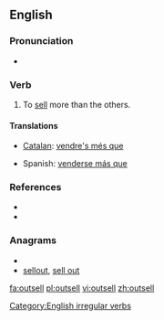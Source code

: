 ==English==

===Pronunciation===
* {{IPA|/ɑʊt'sεl/}}

===Verb===
{{en-verb|outsells|outselling|outsold}}

# To [[sell]] more than the others.

====Translations====
{{trans-top|to sell more than the others}}
* [[Catalan]]: [[vendre's més que]]
{{trans-mid}}
* Spanish: [[venderse más que]]
{{trans-bottom}}

===References===
* {{R:Century 1911}}
* {{R:Webster 1913}}

===Anagrams===
* {{alphagram|ellostu}}
* [[sellout#English|sellout]], [[sell out#English|sell out]]

[[Category:English irregular verbs]]

[[fa:outsell]]
[[pl:outsell]]
[[vi:outsell]]
[[zh:outsell]]